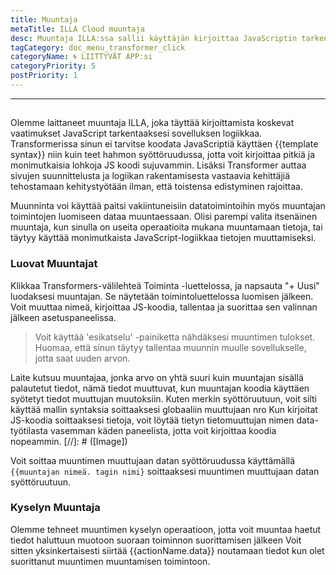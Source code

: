 ```yaml
---
title: Muuntaja
metaTitle: ILLA Cloud muuntaja
desc: Muuntaja ILLA:ssa sallii käyttäjän kirjoittaa JavaScriptin tarkentamaan sovelluksen logiikkaa
tagCategory: doc_menu_transformer_click
categoryName: 🌀 LIITTYVÄT APP:si
categoryPriority: 5
postPriority: 1
---
```


* * *

## <Heading hidden>Muuntaja</Heading>

Olemme laittaneet muuntaja ILLA, joka täyttää kirjoittamista koskevat vaatimukset JavaScript tarkentaaksesi sovelluksen logiikkaa. Transformerissa sinun ei tarvitse koodata JavaScriptiä käyttäen {{template syntax}} niin kuin teet hahmon syöttöruudussa, jotta voit kirjoittaa pitkiä ja monimutkaisia lohkoja JS koodi sujuvammin. Lisäksi Transformer auttaa sivujen suunnittelusta ja logiikan rakentamisesta vastaavia kehittäjiä tehostamaan kehitystyötään ilman, että toistensa edistyminen rajoittaa.

Muunninta voi käyttää paitsi vakiintuneisiin datatoimintoihin myös muuntajan toimintojen luomiseen dataa muuntaessaan. Olisi parempi valita itsenäinen muuntaja, kun sinulla on useita operaatioita mukana muuntamaan tietoja, tai täytyy käyttää monimutkaista JavaScript-logiikkaa tietojen muuttamiseksi.

### Luovat Muuntajat

Klikkaa Transformers-välilehteä Toiminta -luettelossa, ja napsauta "+ Uusi" luodaksesi muuntajan. Se näytetään toimintoluettelossa luomisen jälkeen. Voit muuttaa nimeä, kirjoittaa JS-koodia, tallentaa ja suorittaa sen valinnan jälkeen asetuspaneelissa.

> Voit käyttää 'esikatselu' -painiketta nähdäksesi muuntimen tulokset. Huomaa, että sinun täytyy tallentaa muunnin muulle sovellukselle, jotta saat uuden arvon.

Laite kutsuu muuntajaa, jonka arvo on yhtä suuri kuin muuntajan sisällä palautetut tiedot, nämä tiedot muuttuvat, kun muuntajan koodia käyttäen syötetyt tiedot muuttujan muutoksiin. Kuten merkin syöttöruutuun, voit silti käyttää mallin syntaksia soittaaksesi globaaliin muuttujaan nro Kun kirjoitat JS-koodia soittaaksesi tietoja, voit löytää tietyn tietomuuttujan nimen data-työtilasta vasemman käden paneelista, jotta voit kirjoittaa koodia nopeammin.
[//]\: # ([Image])

Voit soittaa muuntimen muuttujaan datan syöttöruudussa käyttämällä `{{muuntajan nimeä. tagin nimi}` soittaaksesi muuntimen muuttujaan datan syöttöruutuun.

### Kyselyn Muuntaja

Olemme tehneet muuntimen kyselyn operaatioon, jotta voit muuntaa haetut tiedot haluttuun muotoon suoraan toiminnon suorittamisen jälkeen Voit sitten yksinkertaisesti siirtää {{actionName.data}} noutamaan tiedot kun olet suorittanut muuntimen muuntamisen toimintoon.

